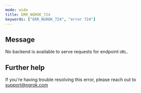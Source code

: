 ```yaml
---
mode: wide
title: ERR_NGROK_724
keywords: ["ERR_NGROK_724", "error 724"]
---
```


## Message

No backend is available to serve requests for endpoint `URL`.

## Further help

If you're having trouble resolving this error, please reach out to [support@ngrok.com](mailto:support@ngrok.com?subject=Help%20with%20ERR_NGROK_724)

